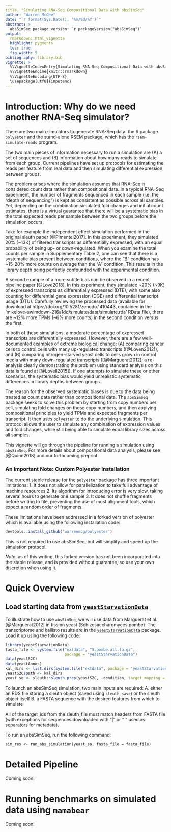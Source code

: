 ```yaml
---
title. "Simulating RNA-Seq Compositional Data with absSimSeq"
author: "Warren McGee"
date: "`r format(Sys.Date(), '%m/%d/%Y')`"
abstract: >
  absSimSeq package version: `r packageVersion("absSimSeq")`
output:
  rmarkdown::html_vignette
  highlight: pygments
  toc: true
  fig_width: 5
bibliography: library.bib
vignette: >
  %\VignetteIndexEntry{Simulating RNA-Seq Compositional Data with absSimSeq}
  %\VignetteEngine{knitr::rmarkdown}
  %\VignetteEncoding{UTF-8}
  \usepackage[utf8]{inputenc}
---
```


# Introduction: Why do we need another RNA-Seq simulator?

There are two main simulators to generate RNA-Seq data: the R package `polyester` and
the stand-alone RSEM package, which has the `rsem-simulate-reads` program.

The two main pieces of information necessary to run a simulation are (A) a set of sequences
and (B) information about how many reads to simulate from each group. Current pipelines
have set up protocols for estimating the reads per feature from real data and then simulating
differential expression between groups.

The problem arises where the simulation assumes that RNA-Seq is considered count data rather than
compositional data. In a typical RNA-Seq experiment, the number of fragments sequenced in each sample
(i.e. the "depth of sequencing") is kept as consistent as possible across all samples. Yet, depending
on the combination simulated fold changes and initial count estimates, there is a virtual guarantee
that there will be a systematic bias in the total expected reads per sample between the two groups
before the simulation occurs.

Take for example the independent effect simulation performed in the original sleuth paper [@Pimentel2017].
In this experiment, they simulated 20% (~13K) of filtered transcripts as differentially
expressed, with an equal probability of being up- or down-regulated. When you examine the total counts per
sample in Supplementary Table 2, one can see that there is a systematic bias present between conditions,
where the "B" condition has ~15-20% more counts on average than the "A" condition. This results in the
library depth being perfectly confounded with the experimental condition.

A second example of a more subtle bias can be observed in a recent pipeline paper [@Love2018]. In this
experiment, they simulated ~20% (~9K) of expressed transcripts as differentially expressed (DTE), with
some also counting for differential gene expression (DGE) and differential transcript usage (DTU).
Carefully reviewing the processed data (available for download at https://doi.org/10.5281/zenodo.1410443,
contained in the 'mikelove-swimdown-216a1dd/simulate/data/simulate.rda' RData file), there are ~12% more
TPMs (~6% more counts) in the second condition versus the first.

In both of these simulations, a moderate percentage of expressed transcripts are differentially expressed.
However, there are a few well-documented examples of extreme biological change: (A) comparing cancer cells to
control cells with many up-regulated transcripts ([@Loven2012]), and (B) comparing nitrogen-starved yeast cells
to cells grown in control media with many down-regulated transcripts ([@Marguerat2012]; a re-analysis clearly
demonstrating the problem using standard analysis on this data is found at [@Lovell2015]). If one attempts to
simulate these or other scenarios, the systematic bias would yield unrealistic systematic differences in library
depths between groups.

The reason for the observed systematic biases is due to the data being treated as count data rather than
compositional data. The `absSimSeq` package seeks to solve this problem by starting from copy numbers per cell,
simulating fold changes on those copy numbers, and then applying compositional principles to yield TPMs and
expected fragments per transcript. It then uses `polyester` to do the underlying simulation.
This protocol allows the user to simulate any combination of expression values and fold changes, while still
being able to simulate equal library sizes across all samples.

This vignette will go through the pipeline for running a simulation using `absSimSeq`. For more details about
compositional data analysis, please see [@Quinn2018] and our forthcoming preprint.

### An Important Note: Custom Polyester Installation

The current stable release for the `polyester` package has three important limitations:
1. It does not allow for parallelization to take full advantage of machine resources
2. Its algorithm for introducing error is very slow, taking several hours to generate one sample
3. It does not shuffle fragments before writing to file, preventing the use of most alignment tools,
which expect a random order of fragments.

These limitations have been addressed in a forked version of polyester which is available
using the following installation code:
```r
devtools::install_github('warrenmcg/polyester')
```

This is not required to use absSimSeq, but will simplify and speed up the simulation protocol.

*Note*: as of this writing, this forked version has not been incorporated into the stable release,
and is provided without guarantee, so use your own discretion when using it.

# Quick Overview

## Load starting data from [`yeastStarvationData`](https://github.com/warrenmcg/yeastStarvationData)

To illustrate how to use `absSimSeq`, we will use data from Marguerat et al. [@Marguerat2012] in fission
yeast (Schizosaccharomyces pombe). The transcriptome and kallisto results are in the
[`yeastStarvationData`](https://github.com/warrenmcg/yeastStarvationData) package. Load it up using the
following code:

```r
library(yeastStarvationData)
fasta_file <- system.file("extdata", "S.pombe.all.fa.gz",
                          package = "yeastStarvationData")
data(yeastS2C)
data(yeastAnnos)
kal_dirs <- list.dirs(system.file("extdata", package = "yeastStarvationData"))[-1]
yeastS2C$path <- kal_dirs
yeast_so <- sleuth::sleuth_prep(yeastS2C, ~condition, target_mapping = yeastAnnos)
```

To launch an absSimSeq simulation, two main inputs are required:
A. either an RDS file storing a sleuth object (saved using `sleuth_save`) or 
the sleuth object itself
B. a FASTA sequence with the desired features from which to simulate

All of the target_ids from the sleuth_file must match headers from FASTA file (with exceptions
for sequences downloaded with "|" or " " used as separators for metadata).

To run an absSimSeq, run the following command:
```
sim_res <- run_abs_simulation(yeast_so, fasta_file = fasta_file)
```

# Detailed Pipeline

Coming soon!

# Running benchmarks on simulated data using `mamabear`

Coming soon!
